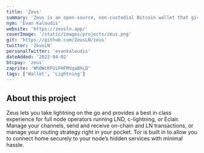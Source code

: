 ```yaml
---
title: 'Zeus'
summary: 'Zeus is an open-source, non-custodial Bitcoin wallet that gives you full control over how you make payments.'
nym: 'Evan Kaloudis'
website: 'https://zeusln.app/'
coverImage: '/static/images/projects/zeus.png'
git: 'https://github.com/ZeusLN/zeus'
twitter: 'ZeusLN'
personalTwitter: 'evankaloudis'
dateAdded: '2022-04-02'
btcpay: 'zeus'
zaprite: 'WhOWcKFUiFHFMVqaBhLD'
tags: ['Wallet', 'Lightning']
---
```


## About this project

Zeus lets you take lightning on the go and provides a best in class experience for full node operators running LND, c-lightning, or Eclair. Manage your channels, send and receive on-chain and LN transactions, or manage your routing strategy right in your pocket. Tor is built in to allow you to connect home securely to your node’s hidden services with minimal hassle.
